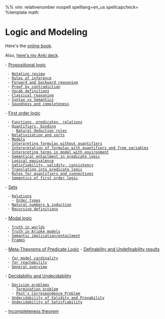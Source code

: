 %% vim: relativenumber nospell spelllang=en_us spellcapcheck=
%template math

= Logic and Modeling =
Here's the [[http://avigad.github.io/logic_and_proof/propositional_logic.html|online book]].

Also, [[local:../logic-modelling.apkg|here's my Anki deck]].

- [[propositional-logic#Propositional logic|Propositional logic]]
  - [[propositional-logic#Propositional logic#Notation review|Notation review]]
  - [[propositional-logic#Propositional logic#Rules of inference|Rules of inference]]
  - [[propositional-logic#Propositional logic#Forward and backward reasoning|Forward and backward reasoning]]
  - [[propositional-logic#Propositional logic#Proof by contradiction|Proof by contradiction]]
  - [[propositional-logic#Propositional logic#Vocab definitions|Vocab definitions]]
  - [[propositional-logic#Propositional logic#Classical reasoning|Classical reasoning]]
  - [[propositional-logic#Propositional logic#Syntax vs Semantics|Syntax vs Semantics]]
  - [[propositional-logic#Propositional logic#Soundness and completeness|Soundness and completeness]]
- [[first-order-logic#First order logic|First order logic]]
  - [[first-order-logic#First order logic#Functions, predicates, relations|Functions, predicates, relations]]
  - [[first-order-logic#First order logic#Quantifiers, binding|Quantifiers, binding]]
    - [[first-order-logic#First order logic#Quantifiers, binding#Natural deduction rules|Natural deduction rules]]
  - [[first-order-logic#First order logic#Relativization and sorts|Relativization and sorts]]
  - [[first-order-logic#First order logic#Models|Models]]
  - [[first-order-logic#First order logic#Interpreting formulas without quantifiers|Interpreting formulas without quantifiers]]
  - [[first-order-logic#First order logic#Interpretation of formulas with quantifiers and free variables|Interpretation of formulas with quantifiers and free variables]]
  - [[first-order-logic#First order logic#Interpreting terms in model with environment|Interpreting terms in model with environment]]
  - [[first-order-logic#First order logic#Semantical entailment in predicate logic|Semantical entailment in predicate logic]]
  - [[first-order-logic#First order logic#Logical equivalence|Logical equivalence]]
  - [[first-order-logic#First order logic#Satisfiability, validity, consistency|Satisfiability, validity, consistency]]
  - [[first-order-logic#First order logic#Translating into predicate logic|Translating into predicate logic]]
  - [[first-order-logic#First order logic#Rules for quantifiers and connectives|Rules for quantifiers and connectives]]
  - [[first-order-logic#First order logic#Semantics of first order logic|Semantics of first order logic]]
- [[sets#Sets|Sets]]
  - [[sets#Sets#Relations|Relations]]
    - [[sets#Sets#Relations#Order types|Order types]]
  - [[sets#Sets#Natural numbers & induction|Natural numbers & induction]]
  - [[sets#Sets#Recursive definitions|Recursive definitions]]
- [[modal-logic#Modal logic|Modal logic]]
  - [[modal-logic#Modal logic#Truth in worlds|Truth in worlds]]
  - [[modal-logic#Modal logic#Truth in Kripke models|Truth in Kripke models]]
  - [[modal-logic#Modal logic#Semantic implication/entailment|Semantic implication/entailment]]
  - [[modal-logic#Modal logic#Frames|Frames]]
- [[meta-theorems-of-predicate-logic#Meta-Theorems of Predicate Logic|Meta-Theorems of Predicate Logic]]
- [[definability-and-undefinability-results#Definability and Undefinability results|Definability and Undefinability results]]
  - [[definability-and-undefinability-results#Definability and Undefinability results#for model cardinality|for model cardinality]]
  - [[definability-and-undefinability-results#Definability and Undefinability results#for reachability|for reachability]]
  - [[definability-and-undefinability-results#Definability and Undefinability results#General overview|General overview]]
- [[decidability-and-undecidability#Decidability and Undecidability|Decidability and Undecidability]]
  - [[decidability-and-undecidability#Decidability and Undecidability#Decision problems|Decision problems]]
    - [[decidability-and-undecidability#Decidability and Undecidability#Decision problems#Termination problem|Termination problem]]
    - [[decidability-and-undecidability#Decidability and Undecidability#Decision problems#Post's Correspondence Problem|Post's Correspondence Problem]]
  - [[decidability-and-undecidability#Decidability and Undecidability#Undecidability of Validity and Provability|Undecidability of Validity and Provability]]
  - [[decidability-and-undecidability#Decidability and Undecidability#Undecidability of Satisfiability|Undecidability of Satisfiability]]
- [[incompleteness-theorem#Incompleteness theorem|Incompleteness theorem]]
